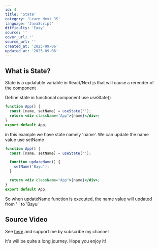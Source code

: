 ```yaml
---
id: 4
title: 'State'
category: 'Learn Next JS'
language: 'JavaScript'
difficulty: 'Easy'
source: ''
cover_url: ''
source_url: ''
created_at: '2023-09-06'
updated_at: '2023-09-06'
---
```


## What is State?

State is a updatable variable in React/Next js that will cause a rerender of the component

Define state in functional component use useState()

```jsx
function App() {
  const [name, setName] = useState('');
  return <div className="App">{name}</div>;
}
export default App;
```

in this example we have state namely 'name'. We can update the name value use setName

```jsx
function App() {
  const [name, setName] = useState('');

  function updateName() {
    setName('Bayu');
  }

  return <div className="App">{name}</div>;
}
export default App;
```

So when updateName function is executed, the name value will updated from ' ' to 'Bayu'

## Source Video

See [here](https://www.youtube.com/@codebayu) and support me by subscribe my channel

It's will be quite a long journey. Hope you enjoy it!
